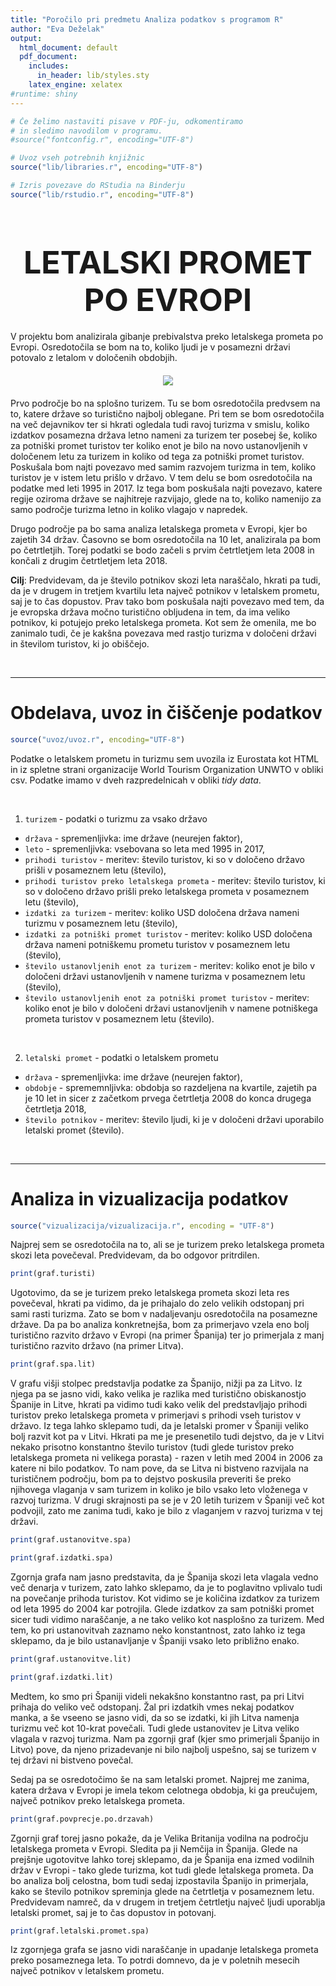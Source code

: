 ```yaml
---
title: "Poročilo pri predmetu Analiza podatkov s programom R"
author: "Eva Deželak"
output:
  html_document: default
  pdf_document:
    includes:
      in_header: lib/styles.sty
    latex_engine: xelatex
#runtime: shiny
---
```


<style type="text/css">
h1.title {
  font-size: 27px;
  color: Grey;
}
h4.author{
  color:Grey;
  margin-bottom: 40px;
}
h1.naslov{
  font-size: 50px;
  margin-bottom: 20px;
}
center.slika{
  margin-top: 20px;
  margin-bottom: 20px;
}
</style>


```r
# Če želimo nastaviti pisave v PDF-ju, odkomentiramo
# in sledimo navodilom v programu.
#source("fontconfig.r", encoding="UTF-8")

# Uvoz vseh potrebnih knjižnic
source("lib/libraries.r", encoding="UTF-8")
```

```r
# Izris povezave do RStudia na Binderju
source("lib/rstudio.r", encoding="UTF-8")
```

<center> <h1 class="naslov">LETALSKI PROMET PO EVROPI</h1> </center>


V projektu bom analizirala gibanje prebivalstva preko letalskega prometa po Evropi. Osredotočila se bom na to, koliko ljudi je v posamezni državi potovalo z letalom v določenih obdobjih.

<center class="slika">


![](slike/letalo.jpg)


</center>

Prvo področje bo na splošno turizem. Tu se bom osredotočila predvsem na to, katere države so turistično najbolj oblegane. Pri tem se bom osredotočila na več dejavnikov ter si hkrati ogledala tudi ravoj turizma v smislu, koliko izdatkov posamezna država letno nameni za turizem ter posebej še, koliko za potniški promet turistov ter koliko enot je bilo na novo ustanovljenih v določenem letu za turizem in koliko od tega za potniški promet turistov. Poskušala bom najti povezavo med samim razvojem turizma in tem, koliko turistov je v istem letu prišlo v državo. V tem delu se bom osredotočila na podatke med leti 1995 in 2017.
Iz tega bom poskušala najti povezavo, katere regije oziroma države se najhitreje razvijajo, glede na to, koliko namenijo za samo področje turizma letno in koliko vlagajo v napredek.

Drugo področje pa bo sama analiza letalskega prometa v Evropi, kjer bo zajetih 34 držav. Časovno se bom osredotočila na 10 let, analizirala pa bom po četrtletjih. Torej podatki se bodo začeli s prvim četrtletjem leta 2008 in končali z drugim četrtletjem leta 2018.

**Cilj**: Predvidevam, da je število potnikov skozi leta naraščalo, hkrati pa tudi, da je v drugem in tretjem kvartilu leta največ potnikov v letalskem prometu, saj je to čas dopustov. Prav tako bom poskušala najti povezavo med tem, da je evropska država močno turistično obljudena in tem, da ima veliko potnikov, ki potujejo preko letalskega prometa. Kot sem že omenila, me bo zanimalo tudi, če je kakšna povezava med rastjo turizma v določeni državi in številom turistov, ki jo obiščejo.

&nbsp;
&nbsp;

***

# Obdelava, uvoz in čiščenje podatkov

```r
source("uvoz/uvoz.r", encoding="UTF-8")
```

Podatke o letalskem prometu in turizmu sem uvozila iz Eurostata kot HTML in iz spletne strani organizacije World Tourism Organization UNWTO v obliki csv. Podatke imamo v dveh razpredelnicah v obliki *tidy data*.

&nbsp;
&nbsp;

1. `turizem` - podatki o turizmu za vsako državo
  - `država` - spremenljivka: ime države (neurejen faktor),
  - `leto` - spremenljivka: vsebovana so leta med 1995 in 2017,
  - `prihodi turistov` - meritev: število turistov, ki so v določeno državo prišli v posameznem letu (število),
  - `prihodi turistov preko letalskega prometa` - meritev: število turistov, ki so v določeno državo prišli preko letalskega prometa v posameznem letu (število),
  - `izdatki za turizem` - meritev: koliko USD določena država nameni turizmu v posameznem letu (število),
  - `izdatki za potniški promet turistov` - meritev: koliko USD določena država nameni potniškemu prometu turistov v posameznem letu (število),
  - `število ustanovljenih enot za turizem` - meritev: koliko enot je bilo v določeni državi ustanovljenih v namene turizma v posameznem letu (število),
  - `število ustanovljenih enot za potniški promet turistov` - meritev: koliko enot je bilo v določeni državi ustanovljenih v namene potniškega prometa turistov v posameznem letu (število).

&nbsp;
&nbsp;

2. `letalski promet` - podatki o letalskem prometu
  - `država` - spremenljivka: ime države (neurejen faktor),
  - `obdobje` - sprememnljivka: obdobja so razdeljena na kvartile, zajetih pa je 10 let in sicer z začetkom prvega četrtletja 2008 do konca drugega četrtletja 2018,
  - `število potnikov` - meritev: število ljudi, ki je v določeni državi uporabilo letalski promet (število).

&nbsp;
&nbsp;

***
# Analiza in vizualizacija podatkov

```r
source("vizualizacija/vizualizacija.r", encoding = "UTF-8")
```

Najprej sem se osredotočila na to, ali se je turizem preko letalskega prometa skozi leta povečeval. Predvidevam, da bo odgovor pritrdilen.

```r
print(graf.turisti)
```

Ugotovimo, da se je turizem preko letalskega prometa skozi leta res povečeval, hkrati pa vidimo, da je prihajalo do zelo velikih odstopanj pri sami rasti turizma. Zato se bom v nadaljevanju osredotočila na posamezne države. Da pa bo analiza konkretnejša, bom za primerjavo vzela eno bolj turistično razvito državo v Evropi (na primer Španija) ter jo primerjala z manj turistično razvito državo (na primer Litva).

```r
print(graf.spa.lit)
```

V grafu višji stolpec predstavlja podatke za Španijo, nižji pa za Litvo. Iz njega pa se jasno vidi, kako velika je razlika med turistično obiskanostjo Španije in Litve, hkrati pa vidimo tudi kako velik del predstavljajo prihodi turistov preko letalskega prometa v primerjavi s prihodi vseh turistov v državo. Iz tega lahko sklepamo tudi, da je letalski promer v Španiji veliko bolj razvit kot pa v Litvi. Hkrati pa me je presenetilo tudi dejstvo, da je v Litvi nekako prisotno konstantno število turistov (tudi glede turistov preko letalskega prometa ni velikega porasta) - razen v letih med 2004 in 2006 za katere ni bilo podatkov. To nam pove, da se Litva ni bistveno razvijala na turističnem področju, bom pa to dejstvo poskusila preveriti še preko njihovega vlaganja v sam turizem in koliko je bilo vsako leto vloženega v razvoj turizma. V drugi skrajnosti pa se je v 20 letih turizem v Španiji več kot podvojil, zato me zanima tudi, kako je bilo z vlaganjem v razvoj turizma v tej državi. 

```r
print(graf.ustanovitve.spa)
```

```r
print(graf.izdatki.spa)
```

Zgornja grafa nam jasno predstavita, da je Španija skozi leta vlagala vedno več denarja v turizem, zato lahko sklepamo, da je to poglavitno vplivalo tudi na povečanje prihoda turistov. Kot vidimo se je količina izdatkov za turizem od leta 1995 do 2004 kar potrojila. Glede izdatkov za sam potniški promet sicer tudi vidimo naraščanje, a ne tako veliko kot nasplošno za turizem. Med tem, ko pri ustanovitvah zaznamo neko konstantnost, zato lahko iz tega sklepamo, da je bilo ustanavljanje v Španiji vsako leto približno enako. 

```r
print(graf.ustanovitve.lit)
```

```r
print(graf.izdatki.lit)
```

Medtem, ko smo pri Španiji videli nekakšno konstantno rast, pa pri Litvi prihaja do veliko več odstopanj. Žal pri izdatkih vmes nekaj podatkov manka, a še vseeno se jasno vidi, da so se izdatki, ki jih Litva namenja turizmu več kot 10-krat povečali. Tudi glede ustanovitev je Litva veliko vlagala v razvoj turizma. Nam pa zgornji graf (kjer smo primerjali Španijo in Litvo) pove, da njeno prizadevanje ni bilo najbolj uspešno, saj se turizem v tej državi ni bistveno povečal. 

Sedaj pa se osredotočimo še na sam letalski promet. Najprej me zanima, katera država v Evropi je imela tekom celotnega obdobja, ki ga preučujem, največ potnikov preko letalskega prometa.

```r
print(graf.povprecje.po.drzavah)
```

Zgornji graf torej jasno pokaže, da je Velika Britanija vodilna na področju letalskega prometa v Evropi. Sledita pa ji Nemčija in Španija. Glede na prejšnje ugotovitve lahko torej sklepamo, da je Španija ena izmed vodilnih držav v Evropi - tako glede turizma, kot tudi glede letalskega prometa. Da bo analiza bolj celostna, bom tudi sedaj izpostavila Španijo in primerjala, kako se število potnikov spreminja glede na četrtletja v posameznem letu. Predvidevam namreč, da v drugem in tretjem četrtletju največ ljudi uporablja letalski promet, saj je to čas dopustov in potovanj. 

```r
print(graf.letalski.promet.spa)
```

Iz zgornjega grafa se jasno vidi naraščanje in upadanje letalskega prometa preko posameznega leta. To potrdi domnevo, da je v poletnih mesecih največ potnikov v letalskem prometu. 
